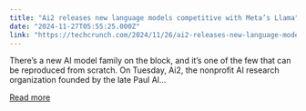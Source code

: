 ```yaml
---
title: "Ai2 releases new language models competitive with Meta’s Llama"
date: "2024-11-27T05:55:25.000Z"
link: "https://techcrunch.com/2024/11/26/ai2-releases-new-language-models-competitive-with-metas-llama/"
---
```


There&#8217;s a new AI model family on the block, and it&#8217;s one of the few that can be reproduced from scratch. On Tuesday, Ai2, the nonprofit AI research organization founded by the late Paul Al...

[Read more](https://techcrunch.com/2024/11/26/ai2-releases-new-language-models-competitive-with-metas-llama/)

